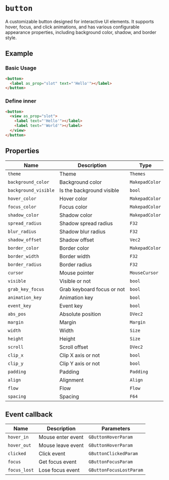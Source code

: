 # `button`

A customizable button designed for interactive UI elements. It supports hover, focus, and click animations, and has various configurable appearance properties, including background color, shadow, and border style.

## Example

### Basic Usage

```html
<button>
  <label as_prop="slot" text="'Hello'"></label>
</button>
```

### Define inner

```html
<button>
  <view as_prop="slot">
    <label text="'Hello'"></label>
    <label text="'World'"></label>
  </view>
</button>
```

## Properties

| Name                 | Description                | Type           |
| -------------------- | -------------------------- | -------------- |
| `theme`              | Theme                      | `Themes`       |
| `background_color`   | Background color           | `MakepadColor` |
| `background_visible` | Is the background visible  | `bool`         |
| `hover_color`        | Hover color                | `MakepadColor` |
| `focus_color`        | Focus color                | `MakepadColor` |
| `shadow_color`       | Shadow color               | `MakepadColor` |
| `spread_radius`      | Shadow spread radius       | `F32`          |
| `blur_radius`        | Shadow blur radius         | `F32`          |
| `shadow_offset`      | Shadow offset              | `Vec2`         |
| `border_color`       | Border color               | `MakepadColor` |
| `border_width`       | Border width               | `F32`          |
| `border_radius`      | Border radius              | `F32`          |
| `cursor`             | Mouse pointer              | `MouseCursor`  |
| `visible`            | Visible or not             | `bool`         |
| `grab_key_focus`     | Grab keyboard focus or not | `bool`         |
| `animation_key`      | Animation key              | `bool`         |
| `event_key`          | Event key                  | `bool`         |
| `abs_pos`            | Absolute position          | `DVec2`        |
| `margin`             | Margin                     | `Margin`       |
| `width`              | Width                      | `Size`         |
| `height`             | Height                     | `Size`         |
| `scroll`             | Scroll offset              | `DVec2`        |
| `clip_x`             | Clip X axis or not         | `bool`         |
| `clip_y`             | Clip Y axis or not         | `bool`         |
| `padding`            | Padding                    | `Padding`      |
| `align`              | Alignment                  | `Align`        |
| `flow`               | Flow                       | `Flow`         |
| `spacing`            | Spacing                    | `F64`          |

## Event callback

| Name         | Description       | Parameters              |
| ------------ | ----------------- | ----------------------- |
| `hover_in`   | Mouse enter event | `GButtonHoverParam`     |
| `hover_out`  | Mouse leave event | `GButtonHoverParam`     |
| `clicked`    | Click event       | `GButtonClickedParam`   |
| `focus`      | Get focus event   | `GButtonFocusParam`     |
| `focus_lost` | Lose focus event  | `GButtonFocusLostParam` |
